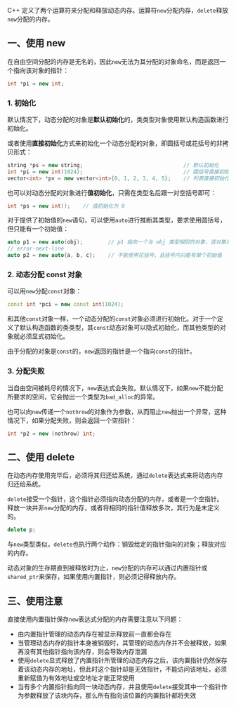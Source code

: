 C++ 定义了两个运算符来分配和释放动态内存。运算符`new`分配内存，`delete`释放`new`分配的内存。

## 一、使用 new

在自由空间分配的内存是无名的，因此`new`无法为其分配的对象命名，而是返回一个指向该对象的指针：

```cpp
int *pi = new int;
```

### 1. 初始化

默认情况下，动态分配的对象是**默认初始化**的，类类型对象使用默认构造函数进行初始化。

或者使用**直接初始化**方式来初始化一个动态分配的对象，即圆括号或花括号的非拷贝形式：

```cpp
string *ps = new string;								// 默认初始化
int *pi = new int(1024);								// 圆括号直接初始化
vector<int> *pv = new vector<int>{0, 1, 2, 3, 4, 5};	// 列表直接初始化
```

也可以对动态分配的对象进行**值初始化**，只需在类型名后跟一对空括号即可：

```cpp
int *ps = new int();	// 值初始化为 0
```

对于提供了初始值的`new`语句，可以使用`auto`进行推断其类型，要求使用圆括号，但只能有一个初始值：

```cpp
auto p1 = new auto(obj);		// p1 指向一个与 obj 类型相同的对象，该对象用 obj 进行初始化
// error-next-line
auto p2 = new auto{a, b, c};	// 不能使用花括号，且括号内只能有单个初始值
```



### 2. 动态分配 const 对象

可以用`new`分配`const`对象：

```cpp
const int *pci = new const int(1024);
```

和其他`const`对象一样，一个动态分配的`const`对象必须进行初始化。对于一个定义了默认构造函数的类类型，其`const`动态对象可以隐式初始化，而其他类型的对象就必须显式初始化。

由于分配的对象是`const`的，`new`返回的指针是一个指向`const`的指针。



### 3. 分配失败

当自由空间被耗尽的情况下，`new`表达式会失败。默认情况下，如果`new`不能分配所要求的空间，它会抛出一个类型为`bad_alloc`的异常。

也可以向`new`传递一个`nothrow`的对象作为参数，从而阻止`new`抛出一个异常，这种情况下，如果分配失败，则会返回一个空指针：

```cpp
int *p2 = new (nothrow) int;
```



## 二、使用 delete

在动态内存使用完毕后，必须将其归还给系统，通过`delete`表达式来将动态内存归还给系统。

`delete`接受一个指针，这个指针必须指向动态分配的内存，或者是一个空指针。释放一块并非`new`分配的内存，或者将相同的指针值释放多次，其行为是未定义的。

```cpp
delete p;
```

与`new`类型类似，`delete`也执行两个动作：销毁给定的指针指向的对象；释放对应的内存。

动态对象的生存期直到被释放时为止，`new`分配的内存可以通过内置指针或`shared_ptr`来保存，如果使用内置指针，则必须记得释放内存。



## 三、使用注意

直接使用内置指针保存`new`表达式分配的内存需要注意以下问题：

- 由内置指针管理的动态内存在被显示释放前一直都会存在
- 当管理动态内存的指针本身被销毁时，其管理的动态内存并不会被释放，如果再没有其他指针指向该内存，则会导致内存泄漏
- 使用`delete`显式释放了内置指针所管理的动态内存之后，该内置指针仍然保存着该动态内存的地址，但此时这个指针却是无效指针，不能访问该地址，必须重新赋值为有效地址或空地址才能正常使用
- 当有多个内置指针指向同一块动态内存，并且使用`delete`接受其中一个指针作为参数释放了该块内存，那么所有指向该位置的内置指针都将失效